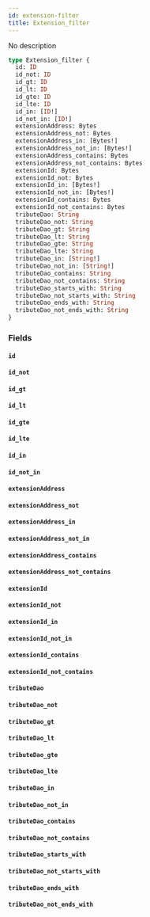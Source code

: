 ```yaml
---
id: extension-filter
title: Extension_filter
---
```


No description

```graphql
type Extension_filter {
  id: ID
  id_not: ID
  id_gt: ID
  id_lt: ID
  id_gte: ID
  id_lte: ID
  id_in: [ID!]
  id_not_in: [ID!]
  extensionAddress: Bytes
  extensionAddress_not: Bytes
  extensionAddress_in: [Bytes!]
  extensionAddress_not_in: [Bytes!]
  extensionAddress_contains: Bytes
  extensionAddress_not_contains: Bytes
  extensionId: Bytes
  extensionId_not: Bytes
  extensionId_in: [Bytes!]
  extensionId_not_in: [Bytes!]
  extensionId_contains: Bytes
  extensionId_not_contains: Bytes
  tributeDao: String
  tributeDao_not: String
  tributeDao_gt: String
  tributeDao_lt: String
  tributeDao_gte: String
  tributeDao_lte: String
  tributeDao_in: [String!]
  tributeDao_not_in: [String!]
  tributeDao_contains: String
  tributeDao_not_contains: String
  tributeDao_starts_with: String
  tributeDao_not_starts_with: String
  tributeDao_ends_with: String
  tributeDao_not_ends_with: String
}
```

### Fields

#### `id` 

#### `id_not` 

#### `id_gt` 

#### `id_lt` 

#### `id_gte` 

#### `id_lte` 

#### `id_in` 

#### `id_not_in` 

#### `extensionAddress` 

#### `extensionAddress_not` 

#### `extensionAddress_in` 

#### `extensionAddress_not_in` 

#### `extensionAddress_contains` 

#### `extensionAddress_not_contains` 

#### `extensionId` 

#### `extensionId_not` 

#### `extensionId_in` 

#### `extensionId_not_in` 

#### `extensionId_contains` 

#### `extensionId_not_contains` 

#### `tributeDao` 

#### `tributeDao_not` 

#### `tributeDao_gt` 

#### `tributeDao_lt` 

#### `tributeDao_gte` 

#### `tributeDao_lte` 

#### `tributeDao_in` 

#### `tributeDao_not_in` 

#### `tributeDao_contains` 

#### `tributeDao_not_contains` 

#### `tributeDao_starts_with` 

#### `tributeDao_not_starts_with` 

#### `tributeDao_ends_with` 

#### `tributeDao_not_ends_with` 
